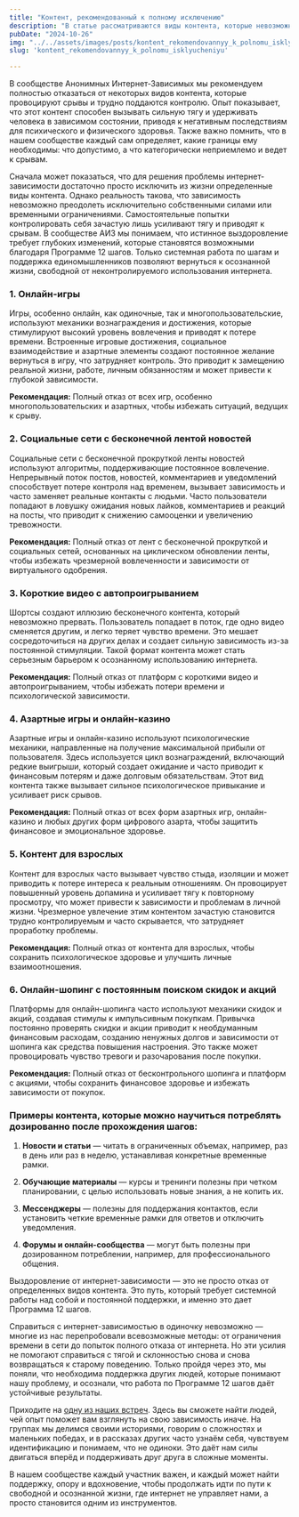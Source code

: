 ```yaml
---
title: "Контент, рекомендованный к полному исключению"  
description: "В статье рассматриваются виды контента, которые невозможно контролировать, они неизменно приводят к срывам, подчеркивая необходимость их полного исключения для выздоравливания от зависимости и улучшения психологического здоровья."  
pubDate: "2024-10-26"  
img: "../../assets/images/posts/kontent_rekomendovannyy_k_polnomu_isklyucheniyu/img.webp"  
slug: 'kontent_rekomendovannyy_k_polnomu_isklyucheniyu'

---
```


В сообществе Анонимных Интернет-Зависимых мы рекомендуем полностью отказаться от некоторых видов контента, которые провоцируют срывы и трудно поддаются контролю. Опыт показывает, что этот контент способен вызывать сильную тягу и удерживать человека в зависимом состоянии, приводя к негативным последствиям для психического и физического здоровья. Также важно помнить, что в нашем сообществе каждый сам определяет, какие границы ему необходимы: что допустимо, а что категорически неприемлемо и ведет к срывам. 

Сначала может показаться, что для решения проблемы интернет-зависимости достаточно просто исключить из жизни определенные виды контента. Однако реальность такова, что зависимость невозможно преодолеть исключительно собственными силами или временными ограничениями. 
Самостоятельные попытки контролировать себя зачастую лишь усиливают тягу и приводят к срывам. 
В сообществе АИЗ мы понимаем, что истинное выздоровление требует глубоких изменений, которые становятся возможными благодаря Программе 12 шагов. Только системная работа по шагам и поддержка единомышленников позволяют вернуться к осознанной жизни, свободной от неконтролируемого использования интернета. 

### 1. **Онлайн-игры**

Игры, особенно онлайн, как одиночные, так и многопользовательские, используют механики вознаграждения и достижения, которые стимулируют высокий уровень вовлечения и приводят к потере времени. Встроенные игровые достижения, социальное взаимодействие и азартные элементы создают постоянное желание вернуться в игру, что затрудняет контроль. Это приводит к замещению реальной жизни, работе, личным обязанностям и может привести к глубокой зависимости.  

**Рекомендация:** Полный отказ от всех игр, особенно многопользовательских и азартных, чтобы избежать ситуаций, ведущих к срыву.

### 2. **Социальные сети с бесконечной лентой новостей**

Социальные сети с бесконечной прокруткой ленты новостей используют алгоритмы, поддерживающие постоянное вовлечение. Непрерывный поток постов, новостей, комментариев и уведомлений способствует потере контроля над временем, вызывает зависимость и часто заменяет реальные контакты с людьми. Часто пользователи попадают в ловушку ожидания новых лайков, комментариев и реакций на посты, что приводит к снижению самооценки и увеличению тревожности.  

**Рекомендация:** Полный отказ от лент с бесконечной прокруткой и социальных сетей, основанных на циклическом обновлении ленты, чтобы избежать чрезмерной вовлеченности и зависимости от виртуального одобрения.

### 3. **Короткие видео с автопроигрыванием**

Шортсы создают иллюзию бесконечного контента, который невозможно прервать. Пользователь попадает в поток, где одно видео сменяется другим, и легко теряет чувство времени. Это мешает сосредоточиться на других делах и создает сильную зависимость из-за постоянной стимуляции. Такой формат контента может стать серьезным барьером к осознанному использованию интернета.  

**Рекомендация:** Полный отказ от платформ с короткими видео и автопроигрыванием, чтобы избежать потери времени и психологической зависимости.

### 4. **Азартные игры и онлайн-казино**

Азартные игры и онлайн-казино используют психологические механики, направленные на получение максимальной прибыли от пользователя. Здесь используется цикл вознаграждений, включающий редкие выигрыши, который создает ожидание и часто приводит к финансовым потерям и даже долговым обязательствам. Этот вид контента также вызывает сильное психологическое привыкание и усиливает риск срывов.  

**Рекомендация:** Полный отказ от всех форм азартных игр, онлайн-казино и любых других форм цифрового азарта, чтобы защитить финансовое и эмоциональное здоровье.

### 5. **Контент для взрослых**

Контент для взрослых часто вызывает чувство стыда, изоляции и может приводить к потере интереса к реальным отношениям. Он провоцирует повышенный уровень допамина и усиливает тягу к повторному просмотру, что может привести к зависимости и проблемам в личной жизни. Чрезмерное увлечение этим контентом зачастую становится трудно контролируемым и часто скрывается, что затрудняет проработку проблемы.  

**Рекомендация:** Полный отказ от контента для взрослых, чтобы сохранить психологическое здоровье и улучшить личные взаимоотношения.

### 6. **Онлайн-шопинг с постоянным поиском скидок и акций**

Платформы для онлайн-шопинга часто используют механики скидок и акций, создавая стимулы к импульсивным покупкам. Привычка постоянно проверять скидки и акции приводит к необдуманным финансовым расходам, созданию ненужных долгов и зависимости от шопинга как средства повышения настроения. Это также может провоцировать чувство тревоги и разочарования после покупки.  

**Рекомендация:** Полный отказ от бесконтрольного шопинга и платформ с акциями, чтобы сохранить финансовое здоровье и избежать зависимости от покупок.

### Примеры контента, которые можно научиться потреблять дозированно после прохождения шагов:

1. **Новости и статьи** — читать в ограниченных объемах, например, раз в день или раз в неделю, устанавливая конкретные временные рамки.
   
2. **Обучающие материалы** — курсы и тренинги полезны при четком планировании, с целью использовать новые знания, а не копить их.

3. **Мессенджеры** — полезны для поддержания контактов, если установить четкие временные рамки для ответов и отключить уведомления.

4. **Форумы и онлайн-сообщества** — могут быть полезны при дозированном потреблении, например, для профессионального общения.


Выздоровление от интернет-зависимости — это не просто отказ от определенных видов контента. Это путь, который требует системной работы над собой и постоянной поддержки, и именно это дает Программа 12 шагов.  

Справиться с интернет-зависимостью в одиночку невозможно — многие из нас перепробовали всевозможные методы: от ограничения времени в сети до попыток полного отказа от интернета. Но эти усилия не помогают справиться с тягой и склонностью снова и снова возвращаться к старому поведению. Только пройдя через это, мы поняли, что необходима поддержка других людей, которые понимают нашу проблему, и осознали, что работа по Программе 12 шагов даёт устойчивые результаты.  

Приходите на [одну из наших встреч](http://127.0.0.1:4321/groups). Здесь вы сможете найти людей, чей опыт поможет вам взглянуть на свою зависимость иначе. На группах мы делимся своими историями, говорим о сложностях и маленьких победах, и в рассказах других часто узнаём себя, чувствуем идентификацию и понимаем, что не одиноки. Это даёт нам силы двигаться вперёд и поддерживать друг друга в сложные моменты.  

В нашем сообществе каждый участник важен, и каждый может найти поддержку, опору и вдохновение, чтобы продолжать идти по пути к свободной и осознанной жизни, где интернет не управляет нами, а просто становится одним из инструментов.

